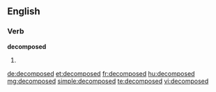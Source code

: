 ==English==

===Verb===
'''decomposed'''

# {{past of|decompose}}

[[de:decomposed]]
[[et:decomposed]]
[[fr:decomposed]]
[[hu:decomposed]]
[[mg:decomposed]]
[[simple:decomposed]]
[[te:decomposed]]
[[vi:decomposed]]